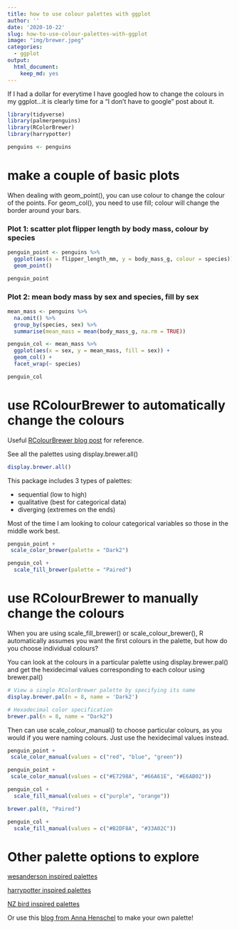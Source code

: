 ```yaml
---
title: how to use colour palettes with ggplot
author: ''
date: '2020-10-22'
slug: how-to-use-colour-palettes-with-ggplot
image: "img/brewer.jpeg"
categories:
  - ggplot
output:
  html_document:
    keep_md: yes
---
```


If I had a dollar for everytime I have googled how to change the colours in my ggplot...it is clearly time for a "I don't have to google" post about it. 


```r
library(tidyverse)
library(palmerpenguins)
library(RColorBrewer)
library(harrypotter)

penguins <- penguins
```

# make a couple of basic plots

When dealing with geom_point(), you can use colour to change the colour of the points. For geom_col(), you need to use fill; colour will change the border around your bars. 

### Plot 1: scatter plot flipper length by body mass, colour by species
```r
penguin_point <- penguins %>%
  ggplot(aes(x = flipper_length_mm, y = body_mass_g, colour = species)) +
  geom_point()

penguin_point
```


### Plot 2: mean body mass by sex and species, fill by sex 

```r
mean_mass <- penguins %>%
  na.omit() %>%
  group_by(species, sex) %>% 
  summarise(mean_mass = mean(body_mass_g, na.rm = TRUE)) 

penguin_col <- mean_mass %>%
  ggplot(aes(x = sex, y = mean_mass, fill = sex)) +
  geom_col() +
  facet_wrap(~ species) 

penguin_col 

```


# use RColourBrewer to automatically change the colours

Useful [RColourBrewer blog post](https://www.datanovia.com/en/blog/the-a-z-of-rcolorbrewer-palette/#:~:text=RColorBrewer%20is%20an%20R%20package,and%20in%20R%20base%20plots.) for reference.

See all the palettes using display.brewer.all()

```r
display.brewer.all()
```


This package includes 3 types of palettes: 

- sequential (low to high)
- qualitative (best for categorical data)
- diverging (extremes on the ends)


Most of the time I am looking to colour categorical variables so those in the middle work best.

```r
penguin_point +
 scale_color_brewer(palette = "Dark2")
```

```r
penguin_col +
  scale_fill_brewer(palette = "Paired")
```

# use RColourBrewer to manually change the colours

When you are using scale_fill_brewer() or scale_colour_brewer(), R automatically assumes you want the first colours in the palette, but how do you choose individual colours?

You can look at the colours in a particular palette using display.brewer.pal() and get the hexidecimal values corresponding to each colour using brewer.pal()

```r
# View a single RColorBrewer palette by specifying its name
display.brewer.pal(n = 8, name = 'Dark2')

# Hexadecimal color specification 
brewer.pal(n = 8, name = "Dark2")
```

Then can use scale_colour_manual() to choose particular colours, as you would if you were naming colours. Just use the hexidecimal values instead. 

 
```r
penguin_point +
 scale_color_manual(values = c("red", "blue", "green"))
```
 

```r
penguin_point +
 scale_color_manual(values = c("#E7298A", "#66A61E", "#E6AB02"))
```


```r
penguin_col +
  scale_fill_manual(values = c("purple", "orange"))
```

```r
brewer.pal(8, "Paired")

penguin_col +
  scale_fill_manual(values = c("#B2DF8A", "#33A02C"))
```



# Other palette options to explore

[wesanderson inspired palettes](https://github.com/karthik/wesanderson)

[harrypotter inspired palettes](https://github.com/aljrico/harrypotter)

[NZ bird inspired palettes](https://g-thomson.github.io/Manu/)

Or use this [blog from Anna Henschel](https://github.com/annahensch/R-tutorials/blob/master/ggplot-on-fire.md) to make your own palette!


